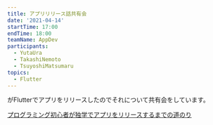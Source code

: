 ```yaml
---
title: アプリリリース話共有会
date: '2021-04-14'
startTime: 17:00
endTime: 18:00
teamName: AppDev
participants:
  - YutaUra
  - TakashiNemoto
  - TsuyoshiMatsumaru
topics:
  - Flutter
---
```


<user name="TsuyoshiMatsumaru" />
がFlutterでアプリをリリースしたのでそれについて共有会をしています。

[プログラミング初心者が独学でアプリをリリースするまでの道のり](https://matsumarudesu.com/flutter-app-personal-dev-release/)
